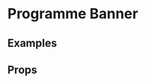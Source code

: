 


<Meta title="2 Pattern Library/1 Structure/LFF IWC Banner" component={LFFIWCBanner} />

# Programme Banner

## Examples 

<Preview>
    <Story name="LFF Example">
        <div style={{
            padding: "5px",
            maxWidth: "1000px"
        }}>
            <LFFIWCBanner watchImg={watchImg} secondImg={secondImg} hourImg={hourImg} minImg={minImg} iwcLogo={iwcLogo} />
        </div>
    </Story>
</Preview>


## Props 

<Props of={LFFIWCBanner} />
